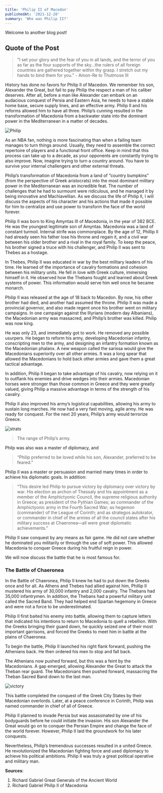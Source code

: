```yaml
---
title: 'Philip II of Macedon'
publishedAt: '2021-12-20'
summary: 'Who was Philip II?'
---
```


Welcome to another blog post!

## Quote of the Post

> "I set your glory and the fear of you in all lands, and the terror of you as far as the four supports of the sky...the rulers of all foreign countries are gathered together within thy grasp. I stretch out my hands to bind them for you." - Amon-Re to Thutmose III

History has done no favors for Philip II of Macedon. We remember his son, Alexander the Great, but fail to pay Philip the respect a man of his caliber deserves. After all, before a man like Alexander can embark on an audacious conquest of Persia and Eastern Asia, he needs to have a stable home base, secure supply lines, and an effective army. Philip II and his reforms allowed him to have all three. Philip’s cunning resulted in the transformation of Macedonia from a backwater state into the dominant power in the Mediterranean in a matter of decades.

![Philip](/images/philip.png)

As an NBA fan, nothing is more fascinating than when a failing team manages to turn things around. Usually, they need to assemble the correct repertoire of players and a functional front office. Keep in mind that this process can take up to a decade, as your opponents are constantly trying to also improve. Now, imagine trying to turn a country around. You have to survive your internal challengers and other external threats. 

Philip’s transformation of Macedonia from a land of “country bumpkins” (from the perspective of Greek aristocrats) into the most dominant military power in the Mediterranean was an incredible feat. The number of challenges that he had to surmount were ridiculous, and he managed it by being innovative and Machiavellian. As we discuss the life of Philip II, I will discuss the aspects of his character and his actions that made it possible for him to centralize and use power to transform the face of the world forever.

Philip II was born to King Amyntas III of Macedonia, in the year of 382 BCE. He was the youngest legitimate son of Amyntas. Macedonia was a land of constant turmoil. Internal strife was commonplace. By the age of 12, Phillip II had already seen his father lose his throne and regain it, and a civil war between his older brother and a rival in the royal family. To keep the peace, his brother signed a truce with his challenger, and Philip II was sent to Thebes as a hostage.

In Thebes, Philip II was educated in war by the best military leaders of his time. He learned of the importance of cavalry formations and cohesion between his military units. He fell in love with Greek culture, immersing himself in it. He observed how the Thebans fought and learned about Greek systems of power. This information would serve him well once he became monarch. 

Philip II was released at the age of 18 back to Macedon. By now, his other brother had died, and another had assumed the throne. Philip II was made a provincial governor, and also made regent once his brother went on military campaigns. In one campaign against the Illyrians (modern day Albanians), the Macedonian army was massacred, and Philip’s brother was killed. Philip was now king. 

He was only 23, and immediately got to work. He removed any possible usurpers. He began to reform his army, developing Macedonian infantry, conscripting men to the army, and designing an infantry formation known as the Macedonian phalanx. A new weapon called the sarissa would give the Macedonians superiority over all other armies. It was a long spear that allowed the Macedonians to hold back other armies and gave them a great tactical advantage. 

In addition, Philip II began to take advantage of his cavalry, now relying on it to outflank his enemies and drive wedges into their armies. Macedonian horses were stronger than those common in Greece and they were greatly valued, giving Philip a massive advantage in terms of the strength of his cavalry. 

Philip II also improved his army’s logistical capabilities, allowing his army to sustain long marches. He now had a very fast moving, agile army. He was ready for conquest. For the next 20 years, Philip’s army would terrorize Greece. 

![strats](/images/strats.jpg)
> The range of Philip’s army.

Philp was also was a master of diplomacy, and

> “Philip preferred to be loved while his son, Alexander, preferred to be feared.” 

Philip II was a master or persuasion and married many times in order to achieve his diplomatic goals. In addition:

>“This desire led Philip to pursue victory by diplomacy over victory by war. His election as archon of Thessaly and his appointment as a member of the Amphictyonic Council, the supreme religious authority in Greece; as president of the Pythian Games; as commander of the Amphictyonic army in the Fourth Sacred War; as hegemon (commander) of the League of Corinth; and as strategos autokrator, or commander in chief of the armies of all the council states after his military success at Chaeronea—all were great diplomatic achievements.”

Philip II saw conquest by any means as fair game. He did not care whether he dominated you militarily or through the use of soft power. This allowed Macedonia to conquer Greece during his fruitful reign in power.

We will now discuss the battle that he is most famous for.

### The Battle of Chaeronea

In the Battle of Chaeronea, Philip II knew he had to put down the Greeks once and for all. As Athens and Thebes had allied against him, Phillip II mustered his army of 30,000 infantry and 2,000 cavalry. The Thebans had 35,000 infantrymen. In addition, the Thebans had a powerful military unit called the Sacred Band. They had helped end Spartan hegemony in Greece and were not a force to be underestimated. 

Philip II first baited his enemy into battle, allowing them to capture letters that indicated his intentions to return to Macedonia to quell a rebellion. With the Greeks bringing their guard down, he quickly seized one of their most important garrisons, and forced the Greeks to meet him in battle at the plains of Chaeronea. 

To begin the battle, Philip II launched his right flank forward, pushing the Athenians back. He then ordered his men to stop and fall back.

The Athenians now pushed forward, but this was a feint by the Macedonians. A gap emerged, allowing Alexander the Great to attack the Theban rear guard. The Macedonians then pushed forward, massacring the Theban Sacred Band down to the last man. 

![victory](/images/victory.jpg)

This battle completed the conquest of the Greek City States by their Macedonian overlords. Later, at a peace conference in Corinth, Philip was named commander in chief of all of Greece. 

Philip II planned to invade Persia but was assassinated by one of his bodyguards before he could initiate the invasion. His son Alexander the Great would go on to conquer the Persian Empire and change the face of the world forever. However, Philip II laid the groundwork for his later conquests.

Nevertheless, Philip’s tremendous successes resulted in a united Greece. He revolutionized the Macedonian fighting force and used diplomacy to achieve his political ambitions. Philip II was truly a great political operative and military man. 

**Sources**: 
1. Richard Gabriel Great Generals of the Ancient World
2. Richard Gabriel Philip II of Macedonia









